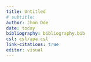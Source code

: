 ```yaml
---
title: Untitled
# subtitle: 
author: Jhon Doe
date: today
bibliography: bibliography.bib
csl: csl/apa.csl
link-citations: true
editor: visual
---
```

